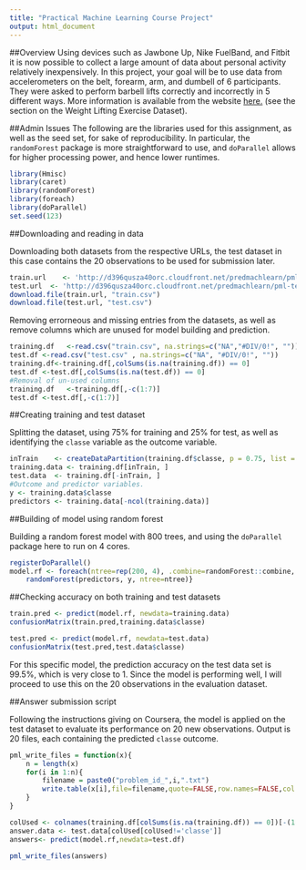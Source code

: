 ```yaml
---
title: "Practical Machine Learning Course Project"
output: html_document
---
```


##Overview
Using devices such as Jawbone Up, Nike FuelBand, and Fitbit it is now possible to collect a large amount of data about personal activity relatively inexpensively. In this project, your goal will be to use data from accelerometers on the belt, forearm, arm, and dumbell of 6 participants. They were asked to perform barbell lifts correctly and incorrectly in 5 different ways. More information is available from the website [here.](http://groupware.les.inf.puc-rio.br/har) (see the section on the Weight Lifting Exercise Dataset).


##Admin Issues
The following are the libraries used for this assignment, as well as the seed set, for sake of reproducibility. In particular, the `randomForest` package is more straightforward to use, and `doParallel` allows for higher processing power, and hence lower runtimes.

``` r
library(Hmisc)
library(caret)
library(randomForest)
library(foreach)
library(doParallel)
set.seed(123)
```


##Downloading and reading in data

Downloading both datasets from the respective URLs, the test dataset in this case contains the 20 observations to be used for submission later.

``` r
train.url    <- 'http://d396qusza40orc.cloudfront.net/predmachlearn/pml-training.csv'
test.url  <- 'http://d396qusza40orc.cloudfront.net/predmachlearn/pml-testing.csv'
download.file(train.url, "train.csv")
download.file(test.url, "test.csv")
```

Removing errorneous and missing entries from the datasets, as well as remove columns which are unused for model building and prediction.

``` r
training.df   <-read.csv("train.csv", na.strings=c("NA","#DIV/0!", ""))
test.df <-read.csv("test.csv" , na.strings=c("NA", "#DIV/0!", ""))
training.df<-training.df[,colSums(is.na(training.df)) == 0]
test.df <-test.df[,colSums(is.na(test.df)) == 0]
#Removal of un-used columns
training.df   <-training.df[,-c(1:7)]
test.df <-test.df[,-c(1:7)]
```


##Creating training and test dataset

Splitting the dataset, using 75% for training and 25% for test, as well as identifying the `classe` variable as the outcome variable.

``` r
inTrain    <- createDataPartition(training.df$classe, p = 0.75, list = FALSE)
training.data <- training.df[inTrain, ]
test.data  <- training.df[-inTrain, ]
#Outcome and predictor variables.
y <- training.data$classe
predictors <- training.data[-ncol(training.data)]
```


##Building of model using random forest

Building a random forest model with 800 trees, and using the `doParallel` package here to run on 4 cores.

``` r
registerDoParallel()
model.rf <- foreach(ntree=rep(200, 4), .combine=randomForest::combine, .packages='randomForest') %dopar% {
    randomForest(predictors, y, ntree=ntree)}
```


##Checking accuracy on both training and test datasets

``` r
train.pred <- predict(model.rf, newdata=training.data)
confusionMatrix(train.pred,training.data$classe)

test.pred <- predict(model.rf, newdata=test.data)
confusionMatrix(test.pred,test.data$classe)
```

For this specific model, the prediction accuracy on the test data set is 99.5%, which is very close to 1. Since the model is performing well, I will proceed to use this on the 20 observations in the evaluation dataset.


##Answer submission script

Following the instructions giving on Coursera, the model is applied on the test dataset to evaluate its performance on 20 new observations. Output is 20 files, each containing the predicted `classe` outcome.

``` r
pml_write_files = function(x){
    n = length(x)
    for(i in 1:n){
        filename = paste0("problem_id_",i,".txt")
        write.table(x[i],file=filename,quote=FALSE,row.names=FALSE,col.names=FALSE)
    }
}

colUsed <- colnames(training.df[colSums(is.na(training.df)) == 0])[-(1:7)]
answer.data <- test.data[colUsed[colUsed!='classe']]
answers<- predict(model.rf,newdata=test.df)

pml_write_files(answers)
```